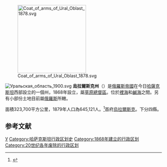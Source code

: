 [[File:Coat_of_arms_of_Ural_Oblast_1878.svg|220px]]

[[File:Уральская_область_1900.svg|right]]
'''烏拉爾斯克州'''（{{lang|ru|'''Уральская область'''}}）是[[俄羅斯帝國|俄羅斯帝國]]在今日[[哈薩克斯坦|哈薩克斯坦]]西部設立的一個州，1868年設立，屬[[草原總督區|草原總督區]]。位於[[裡海|裡海]]和[[鹹海|鹹海]]之間。另有小部份土地目前屬[[俄羅斯|俄羅斯]]所轄。

面積323,700平方公里，1879年人口為645,121人。<ref>{{Cite web |url=http://demoscope.ru/weekly/ssp/rus_lan_97.php?reg=125 |title=Первая всеобщая перепись населения Российской Империи 1897 г. |access-date=2007-09-13 |archive-date=2020-05-01 |archive-url=https://web.archive.org/web/20200501082015/http://www.demoscope.ru/weekly/ssp/rus_lan_97.php?reg=125 |dead-url=no }}</ref>首府[[烏拉爾斯克|烏拉爾斯克]]。下分四縣。

== 参考文献 ==
<div class="references-small">
<references />
</div>
{{ImpRussia}}

[[Category:俄罗斯帝国直辖州|У]]
[[Category:哈萨克斯坦行政区划史|Category:哈萨克斯坦行政区划史]]
[[Category:1868年建立的行政区划|Category:1868年建立的行政区划]]
[[Category:20世纪各年废除的行政区划|Category:20世纪各年废除的行政区划]]